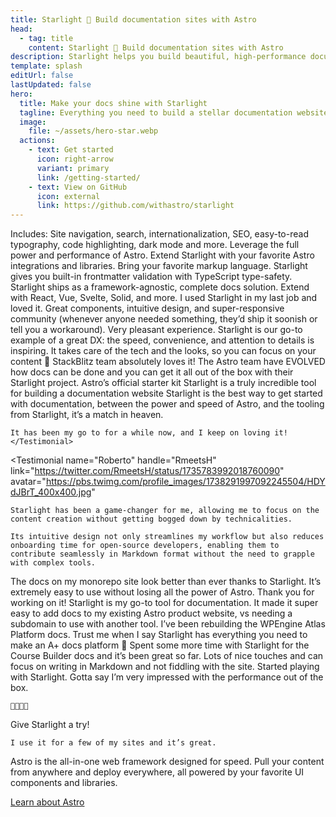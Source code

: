 ```yaml
---
title: Starlight 🌟 Build documentation sites with Astro
head:
  - tag: title
    content: Starlight 🌟 Build documentation sites with Astro
description: Starlight helps you build beautiful, high-performance documentation websites with Astro.
template: splash
editUrl: false
lastUpdated: false
hero:
  title: Make your docs shine with Starlight
  tagline: Everything you need to build a stellar documentation website. Fast, accessible, and easy-to-use.
  image:
    file: ~/assets/hero-star.webp
  actions:
    - text: Get started
      icon: right-arrow
      variant: primary
      link: /getting-started/
    - text: View on GitHub
      icon: external
      link: https://github.com/withastro/starlight
---
```



<CardGrid stagger>
	<Card title="Documentation that delights" icon="open-book">
		Includes: Site navigation, search, internationalization, SEO, easy-to-read
		typography, code highlighting, dark mode and more.
	</Card>
	<Card title="Powered by Astro" icon="rocket">
		Leverage the full power and performance of Astro. Extend Starlight with your
		favorite Astro integrations and libraries.
	</Card>
	<Card title="Markdown, Markdoc, and MDX" icon="document">
		Bring your favorite markup language. Starlight gives you built-in
		frontmatter validation with TypeScript type-safety.
	</Card>
	<Card title="Bring your own UI components" icon="puzzle">
		Starlight ships as a framework-agnostic, complete docs solution. Extend with
		React, Vue, Svelte, Solid, and more.
	</Card>
</CardGrid>

<TestimonialGrid title="What people are saying">
	<Testimonial
		name="Sylwia"
		handle="SylwiaVargas"
		link="https://x.com/SylwiaVargas/status/1726556825741578286"
		avatar="https://pbs.twimg.com/profile_images/1382705200125853702/Ji3F2dl3_400x400.jpg"
	>
		I used Starlight in my last job and loved it. Great components, intuitive
		design, and super-responsive community (whenever anyone needed something,
		they’d ship it soonish or tell you a workaround). Very pleasant experience.
	</Testimonial>
	<Testimonial
		name="Tomek"
		handle="sulco"
		link="https://twitter.com/sulco/status/1735610348730802342"
		avatar="https://pbs.twimg.com/profile_images/1742141496797646848/2uoNZOfx_400x400.jpg"
	>
		Starlight is our go-to example of a great DX: the speed, convenience, and
		attention to details is inspiring. It takes care of the tech and the looks,
		so you can focus on your content 👏  
    StackBlitz team absolutely loves it!
	</Testimonial>
  <Testimonial
    name="Rachel"
    handle="rachelnabors"
    link="https://twitter.com/astrodotbuild/status/1724934718745915558"
    avatar="https://pbs.twimg.com/profile_images/1545069510809358337/R84anuuh_400x400.jpg"
  >
    The Astro team have EVOLVED how docs can be done and you can get it all out of the box with their Starlight project.
  </Testimonial>
  <Testimonial
    name="Flavio"
    handle="flaviocopes"
    link="https://twitter.com/flaviocopes/status/1738237658717905108"
    avatar="https://pbs.twimg.com/profile_images/1084880084090146819/uFLTp7C1_400x400.jpg"
  >
    Astro’s official starter kit Starlight is a truly incredible tool for building a documentation website
  </Testimonial>
	<Testimonial
		name="Nicolas"
		handle="beaussan"
		link="https://twitter.com/beaussan/status/1735625189583466893"
		avatar="https://pbs.twimg.com/profile_images/956280802370899972/G1sckHrw_400x400.jpg"
	>
		Starlight is the best way to get started with documentation, between the
		power and speed of Astro, and the tooling from Starlight, it’s a match in
		heaven.
    
    It has been my go to for a while now, and I keep on loving it!
	</Testimonial>
  <Testimonial
    name="Roberto"
    handle="RmeetsH"
    link="https://twitter.com/RmeetsH/status/1735783992018760090"
    avatar="https://pbs.twimg.com/profile_images/1738291997092245504/HDYdJBrT_400x400.jpg"
  >
    Starlight has been a game-changer for me, allowing me to focus on the content creation without getting bogged down by technicalities.

    Its intuitive design not only streamlines my workflow but also reduces onboarding time for open-source developers, enabling them to contribute seamlessly in Markdown format without the need to grapple with complex tools.

  </Testimonial>
  <Testimonial
    name="Lou Cyx"
    handle="loucyx"
    link="https://elk.zone/m.webtoo.ls/@loucyx@mastodon.social/111587380021362284"
    avatar="https://files.mastodon.social/accounts/avatars/111/269/809/233/322/722/original/6385dc63cb60379b.gif"
  >
    The docs on my monorepo site look better than ever thanks to Starlight. It’s extremely easy to use without losing all the power of Astro. Thank you for working on it!
  </Testimonial>
  <Testimonial
    name="BowTiedWebReaper"
    handle="BowTiedWebReapr"
    link="https://twitter.com/BowTiedWebReapr/status/1735633399501697517"
    avatar="https://pbs.twimg.com/profile_images/1691293756937416704/Km6wMMqk_400x400.jpg"
  >
    Starlight is my go-to tool for documentation. It made it super easy to add docs to my existing Astro product website, vs needing a subdomain to use with another tool.
  </Testimonial>
  <Testimonial
    name="Jeff"
    handle="J_Everhart383"
    link="https://twitter.com/J_Everhart383/status/1691900590048292908"
    avatar="https://pbs.twimg.com/profile_images/1611039405438795785/FQeVOmsW_400x400.jpg"
  >
    I’ve been rebuilding the WPEngine Atlas Platform docs. Trust me when I say Starlight has everything you need to make an A+ docs platform&nbsp;🙌
  </Testimonial>
  <Testimonial
    name="Joel"
    handle="jhooks"
    link="https://twitter.com/jhooks/status/1727405160547418405"
    avatar="https://pbs.twimg.com/profile_images/1718824958519087104/5RiEwgGY_400x400.jpg"
  >
    Spent some more time with Starlight for the Course Builder docs and it’s been great so far. Lots of nice touches and can focus on writing in Markdown and not fiddling with the site.
  </Testimonial>
  <Testimonial
    name="Rick"
    handle="rick_viscomi"
    link="https://twitter.com/rick_viscomi/status/1665867447910510593"
    avatar="https://pbs.twimg.com/profile_images/845375467058278400/DXuIVBHm_400x400.jpg"
  >
    Started playing with Starlight. Gotta say I’m very impressed with the performance out of the box.

    💯💯💯💯

  </Testimonial>
  <Testimonial
    name="Chloe"
    handle="solelychloe"
    link="https://twitter.com/solelychloe/status/1695115277602628082"
    avatar="https://pbs.twimg.com/profile_images/1737972098323132416/0ed-DQDS_400x400.jpg"
  >
    Give Starlight a try!

    I use it for a few of my sites and it’s great.

  </Testimonial>
</TestimonialGrid>

<AboutAstro title="Brought to you by">
Astro is the all-in-one web framework designed for speed.
Pull your content from anywhere and deploy everywhere, all powered by your favorite UI components and libraries.

[Learn about Astro](https://astro.build/)

</AboutAstro>
